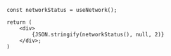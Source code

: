 ```tsx
const networkStatus = useNetwork();

return (
    <div>
        {JSON.stringify(networkStatus(), null, 2)}
    </div>;
)
```
